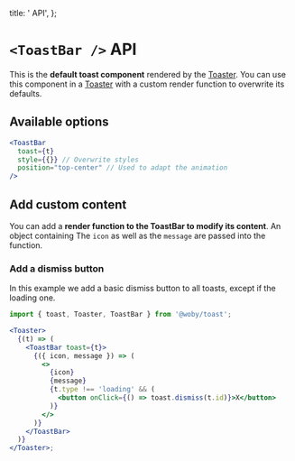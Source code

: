 
  title: '<ToastBar/> API',
};


# `<ToastBar />` API

This is the **default toast component** rendered by the [Toaster](/docs/toaster). You can use this component in a [Toaster](/docs/toaster) with a custom render function to overwrite its defaults.

## Available options

```jsx
<ToastBar
  toast={t}
  style={{}} // Overwrite styles
  position="top-center" // Used to adapt the animation
/>
```

## Add custom content

You can add a **render function to the ToastBar to modify its content**. An object containing The `icon` as well as the `message` are passed into the function.

### Add a dismiss button

In this example we add a basic dismiss button to all toasts, except if the loading one.

```jsx
import { toast, Toaster, ToastBar } from '@woby/toast';

<Toaster>
  {(t) => (
    <ToastBar toast={t}>
      {({ icon, message }) => (
        <>
          {icon}
          {message}
          {t.type !== 'loading' && (
            <button onClick={() => toast.dismiss(t.id)}>X</button>
          )}
        </>
      )}
    </ToastBar>
  )}
</Toaster>;
```
